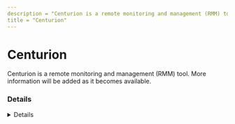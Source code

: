 ```yaml
---
description = "Centurion is a remote monitoring and management (RMM) tool. More information will be added as it becomes available."
title = "Centurion"
---
```




# Centurion

Centurion is a remote monitoring and management (RMM) tool. More information will be added as it becomes available.

### Details
<Details author={""}
         category={""}
         created={""}
         website={""}
         lastModified={"2024-02-07"}
         privileges={""}
         free={ false }
         verification={ false }
/>

#### Installation Paths
<Card code={ ["ctiserv.exe"] }/>





### Forensic Artifacts




#### Network Artifacts
<EuiSpacer size="xl"/>
<NetworkArtifactsTable data={ [{"Description": "Known remote domains", "Domains": ["centuriontech.com"], "Ports": []}] }/>




### Detections
- Detects potential network activity of Centurion RMM tool
  - [Sigma Rule](https://github.com/magicsword-io/LOLRMM/blob/main/detections/sigma/centurion_network_sigma.yml)
- Detects potential processes activity of Centurion RMM tool
  - [Sigma Rule](https://github.com/magicsword-io/LOLRMM/blob/main/detections/sigma/centurion_processes_sigma.yml)

### References
- [https://data443.atlassian.net/servicedesk/customer/portal/20](https://data443.atlassian.net/servicedesk/customer/portal/20)

